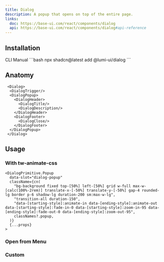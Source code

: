 ```yaml
---
title: Dialog
description: A popup that opens on top of the entire page.
links:
  doc: https://base-ui.com/react/components/dialog
  api: https://base-ui.com/react/components/dialog#api-reference
---
```


<ComponentPreview name="dialog-demo" />

## Installation

<CodeTabs>
  <TabsList>
    <TabsTab value="cli">CLI</TabsTab>
    <TabsTab value="manual">Manual</TabsTab>
  </TabsList>

  <TabsPanel value="cli">
    ```bash
    npx shadcn@latest add @lumi-ui/dialog
    ```
  </TabsPanel>

  <TabsPanel value="manual">
    <Steps>
      <Step title="Copy and paste the following code into your project.">
        <ComponentSourceCode name="dialog" title="dialog.tsx" collapsible/>
      </Step>
    </Steps>
  </TabsPanel>
</CodeTabs>


## Anatomy

```tsx
 <Dialog>
  <DialogTrigger/> 
  <DialogPopup>
    <DialogHeader>
      <DialogTitle/>
      <DialogDescription/>
    </DialogHeader>
    <DialogFooter>
      <DialogClose/>
    </DialogFooter>
  </DialogPopup>
 </Dialog>
```

## Usage

### With tw-animate-css

```tsx title="dialog.tsx" {6}
<DialogPrimitive.Popup
  data-slot="dialog-popup"
  className={cn(
    "bg-background fixed top-[50%] left-[50%] grid w-full max-w-[calc(100%-2rem)] translate-x-[-50%] translate-y-[-50%] gap-4 rounded-lg border p-6 shadow-lg duration-200 sm:max-w-lg",
    "transition-all duration-150",
    "data-[starting-style]:animate-in data-[ending-style]:animate-out data-[starting-style]:fade-in-0 data-[starting-style]:zoom-in-95 data-[ending-style]:fade-out-0 data-[ending-style]:zoom-out-95",
    classNames?.popup,
  )}
  {...props}
>
```

### Open from Menu

<ComponentPreview name="dialog-from-menu" />

### Custom
<ComponentPreview name="dialog-custom" />
